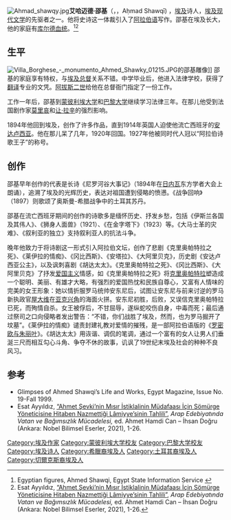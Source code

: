 [[File:Ahmad_shawqy.jpg|right]]'''艾哈迈德·邵基'''（{{bd|1868年|10月17日|1932年|10月14日|catIdx=Shawqi}}，{{lang-ar|أحمد شوقي}}，Aḥmad Shawqī) ，[[埃及|埃及]]诗人，[[埃及文学|埃及现代文学]]的先驱者之一。他将史诗这一体裁引入了[[阿拉伯语|阿拉伯语]]写作。邵基在埃及长大，他的家庭有[[库尔德人|库尔德血统]]。<ref> Egyptian figures, Ahmed Shawqi, Egypt State Information Service {{cite web |url=http://www.sis.gov.eg/vr/figures/english/html/ashwky.htm |title=存档副本 |accessdate=2010-08-29 |deadurl=yes |archiveurl=https://web.archive.org/web/20101020125323/http://www.sis.gov.eg/vr/figures/english/html/ashwky.htm |archivedate=2010-10-20 }}</ref><ref>Esat Ayyıldız, [https://ia802202.us.archive.org/6/items/ahmetsevki/Ahmet%20%C5%9Eevki%E2%80%99nin%20M%C4%B1s%C4%B1r%20%C4%B0stiklalinin%20M%C3%BCdafaas%C4%B1%20%C4%B0%C3%A7in%20S%C3%B6m%C3%BCrge%20Y%C3%B6neticisine%20Hitaben%20Nazmetti%C4%9Fi%20L%C3%A2miyye%E2%80%99sinin%20Tahlili.pdf “Ahmet Şevki’nin Mısır İstiklalinin Müdafaası İçin Sömürge Yöneticisine Hitaben Nazmettiği Lâmiyye’sinin Tahlili”], ''Arap Edebiyatında Vatan ve Bağımsızlık Mücadelesi,'' ed. Ahmet Hamdi Can – İhsan Doğru (Ankara: Nobel Bilimsel Eserler, 2021), 1-26.</ref>

== 生平 ==
[[File:Villa_Borghese_-_monumento_Ahmed_Shawky_01215.JPG|thumb]]的邵基雕像]]
邵基的家庭享有特权，与[[埃及|埃及]][[赫迪夫|总督]]关系不错。中学毕业后，他进入法律学校，获得了[[翻译|翻译]]专业的文凭。[[阿拔斯二世_(埃及)|阿拔斯二世]]给他在总督衙门指定了一份工作。

工作一年后，邵基到[[蒙彼利埃大学|蒙彼利埃大学]]和[[巴黎大学|巴黎大学]]继续学习法律三年。在那儿他受到法国剧作家[[莫里哀|莫里哀]]和[[让·拉辛|让·拉辛]]的强烈影响。

1894年他回到埃及，创作了许多作品，直到1914年英国人迫使他流亡西班牙的[[安达卢西亚|安达卢西亚]]。他在那儿呆了几年，1920年回国。1927年他被同时代人冠以“阿拉伯诗歌王子”的称号。

== 创作 ==
邵基早年创作的代表是长诗《尼罗河谷大事记》（1894年在[[日内瓦|日内瓦]]东方学者大会上朗诵），追溯了埃及的光辉历史，表达对祖国遭到侵略的愤懑。《战争回响》（1897）则歌颂了奥斯曼-希腊战争中的土耳其苏丹。

邵基在流亡西班牙期间的创作的诗歌多是缅怀历史、抒发乡愁，包括《伊斯兰各国及其伟人》、《狮身人面兽》（1921）、《在金字塔下》（1923）等。《大马士革的灾难》、《叙利亚的独立》支持叙利亚人的抗法斗争。

晚年他致力于将诗剧这一形式引入阿拉伯文坛，创作了悲剧《克里奥帕特拉之死》、《莱伊拉的情痴》、《冈比西斯》、《安塔拉》、《大阿里贝克》，历史剧《安达卢西亚公主》，以及讽刺喜剧《胡达太太》。《克里奥帕特拉之死》、《冈比西斯》、《大阿里贝克》了抒发[[爱国主义|爱国主义]]情感，如《克里奥帕特拉之死》将[[克里奥帕特拉|克里奥帕特拉]]塑造成一个聪明、美丽、有雄才大略，有强烈的爱国热忱和民族自尊心，又富有人情味的完美的女王形象：她以情折服罗马统帅安东尼后，试图让安东尼与前来讨逆的罗马新执政官[[屋大维|屋大维]]在[[亚克兴角|亚克兴角]]的海面火拼。安东尼初胜，后败，又误信克里奥帕特拉已死，而殉情自杀。女王被俘后，不甘屈辱，遂纵蛇咬伤自身，中毒而死；最后通过祭司之口向侵略者发出警告：“不错，你们战胜了埃及，然而，也为罗马掘开了坟墓”。《莱伊拉的情痴》谴责封建礼教对爱情的摧残，是一部阿拉伯语版的《[[罗密欧与朱丽叶|罗密欧与朱丽叶]]》。《胡达太太》用诙谐、调侃的笔调，通过一个富有的女人让男人们垂涎三尺而相互勾心斗角、争夺不休的故事，讥讽了19世纪末埃及社会的种种不良风习。

== 参考 ==
{{Reflist}}
* Glimpses of Ahmed Shawqi’s Life and Works, Egypt Magazine, Issue No. 19-Fall 1999.
* Esat Ayyıldız, [https://ia802202.us.archive.org/6/items/ahmetsevki/Ahmet%20%C5%9Eevki%E2%80%99nin%20M%C4%B1s%C4%B1r%20%C4%B0stiklalinin%20M%C3%BCdafaas%C4%B1%20%C4%B0%C3%A7in%20S%C3%B6m%C3%BCrge%20Y%C3%B6neticisine%20Hitaben%20Nazmetti%C4%9Fi%20L%C3%A2miyye%E2%80%99sinin%20Tahlili.pdf “Ahmet Şevki’nin Mısır İstiklalinin Müdafaası İçin Sömürge Yöneticisine Hitaben Nazmettiği Lâmiyye’sinin Tahlili”], ''Arap Edebiyatında Vatan ve Bağımsızlık Mücadelesi,'' ed. Ahmet Hamdi Can – İhsan Doğru (Ankara: Nobel Bilimsel Eserler, 2021), 1-26.

{{Authority control}}
{{DEFAULTSORT: Shawqi, Ahmed}}
[[Category:埃及作家|Category:埃及作家]]
[[Category:蒙彼利埃大学校友|Category:蒙彼利埃大学校友]]
[[Category:巴黎大学校友|Category:巴黎大学校友]]
[[Category:埃及诗人|Category:埃及诗人]]
[[Category:希臘裔埃及人|Category:希臘裔埃及人]]
[[Category:土耳其裔埃及人|Category:土耳其裔埃及人]]
[[Category:切爾克斯裔埃及人|Category:切爾克斯裔埃及人]]